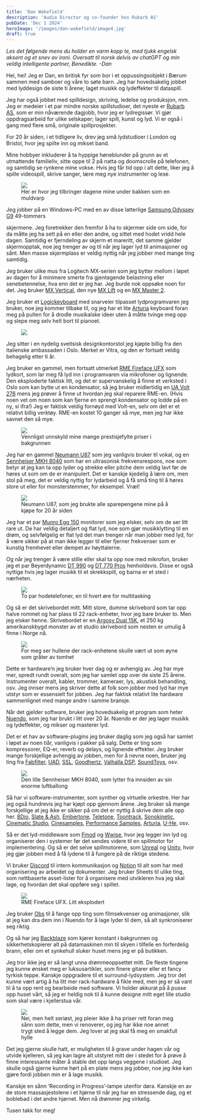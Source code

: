 ```yaml
---
title: 'Dan Wakefield'
description: 'Audio Director og co-founder hos Rubarb AS'
pubDate: 'Dec 1 2024'
heroImage: '/images/dan-wakefield/image4.jpg'
draft: true
---
```







<em>Les det følgende mens du holder en varm kopp te, med tjukk engelsk aksent og et snev av ironi. Oversatt til norsk delvis av chatGPT og min veldig intelligente partner, Benedikte. -Dan</em>

<Question1/>

Hei, hei! Jeg er Dan, en britisk fyr som bor i et oppussingsobjekt i Bærum sammen med samboer og våre to søte barn. Jeg har hovedsakelig jobbet med lyddesign de siste ti årene; laget musikk og lydeffekter til dataspill.

Jeg har også jobbet med spilldesign, skriving, ledelse og produksjon, mm. Jeg er medeier i et par mindre norske spillstudioer, det nyeste er [Rubarb AS](https://rubarb.no/), som er min nåværende dagjobb, hvor jeg er lydregissør. Vi gjør oppdragsarbeid for ulike selskaper; lager spill, kunst og lyd. Vi er også i gang med flere små, originale spillprosjekter.

For 20 år siden, i et tidligere liv, drev jeg små lydstudioer i London og Bristol, hvor jeg spilte inn og mikset band.

Mine hobbyer inkluderer å ta hyppige høneblunder på grunn av et utmattende familieliv, sitte oppe til 2 på natta og doomscrolle på telefonen, og samtidig se rynkene mine vokse. Hvis jeg får tid opp i alt dette, liker jeg å spille videospill, skrive sanger, lære meg nye instrumenter og lese.

<figure>
    <img src='/images/dan-wakefield/image10.jpg'/>
    <figcaption>
        Her er hvor jeg tilbringer dagene mine under bakken som en muldvarp
    </figcaption>
</figure>



<Question2/>

Jeg jobber på en Windows-PC med en av disse latterlige [Samsung Odyssey G9](https://www.computersalg.no/i/9887514/samsung-odyssey-neo-g9-s49ag950np-qled-skjerm-kurvet-49-5120-x-1440-hdr10?utm_source=prisjaktno&utm_medium=5043-it-elektronik-sk%c3%a6rme-tv-hifi-konsol-sk%c3%a6rme&utm_campaign=samsung&utm_content=300) 49-tommers

skjermene. Jeg foretrekker den fremfor å ha to skjermer side om side, for da måtte jeg ha sett på en eller den andre, og sittet med hodet vridd hele dagen. Samtidig er fjerndeling av skjerm et mareritt, det samme gjelder skjermopptak, noe jeg trenger av og til når jeg lager lyd til animasjoner og sånt. Men masse skjermplass er veldig nyttig når jeg jobber med mange ting samtidig.

Jeg bruker ulike mus fra Logitech MX-serien som jeg bytter mellom i løpet av dagen for å minimere smerte fra gjentagende belastning eller senebetennelse, hva enn det er jeg har. Jeg burde nok oppsøke noen for det. Jeg bruker [MX Vertical](https://www.komplett.no/product/1079881/datautstyr/pc-tilbehoer/mustastatur-tegnebrett/ergonomi/logitech-mx-vertical-traadloes-bluetoothmus?queryid=1995db7756901a7564e0586e76bfb3a7&sort=None), den nye [MX Lift](https://www.komplett.no/product/1212192/datautstyr/pc-tilbehoer/mustastatur-tegnebrett/mus/logitech-lift-vertikal-business-mus-graphite?queryid=353957c78c857b4b4f2000a9e391654c&sort=None) og en [MX Master 2](https://www.komplett.no/product/1213505/datautstyr/pc-tilbehoer/mustastatur-tegnebrett/mus/logitech-mx-master-3s-traadloes-mus-graphite?queryid=971c511267d2de8a55b5380bc7624c8a&sort=None).

Jeg bruker et [Logickeyboard](https://logickeyboard.com/shop/steinberg-cubase-nuendo-pc-backlit-astra-2-keyboard-4633p.html) med snarveier tilpasset lydprogramvaren jeg bruker, noe jeg kommer tilbake til, og jeg har et lite [Arturia](https://www.thomannmusic.no/arturia_keystep.htm?gad_source=1&gclid=CjwKCAjwx4O4BhAnEiwA42SbVPk-7_wHmV4OQX6i0ikbHpsCdygaeOss9ZwwjAqo-DA_brp21uG9oRoCREYQAvD_BwE) keyboard foran meg på pulten for å drodle musikalske ideer uten å måtte tvinge meg opp og slepe meg selv helt bort til pianoet.


<figure>
    <img src='/images/dan-wakefield/image9.jpg'/>
</figure>


Jeg sitter i en nydelig sveitsisk designkontorstol jeg kjøpte billig fra den italienske ambassaden i Oslo. Merket er Vitra, og den er fortsatt veldig behagelig etter ti år.

Jeg bruker en gammel, men fortsatt utmerket [RME Fireface UFX](https://www.gear4music.no/no/Opptak-og-datamaskiner/RME-Fireface-UFX-III-Audio-Interface/5F7W?origin=product-ads&gad_source=1&gclid=CjwKCAjwx4O4BhAnEiwA42SbVN-mSbtK29TRhU2C6_07RkVpJ1pOeT5pS4ddxyMSSBgkYK2gATyTexoCvBIQAvD_BwE) som lydkort, som lar meg få lyd inn i programvaren via mikrofoner og lignende. Den eksploderte faktisk litt, og det er supervanskelig å finne et verksted i Oslo som kan bytte ut en kondensator, så jeg bruker midlertidig en [UA Volt 276](https://www.gear4music.no/no/Opptak-og-datamaskiner/Universal-Audio-Volt-276-USB-Lydgrensesnitt/43TM) mens jeg prøver å finne ut hvordan jeg skal reparere RME-en. (Hvis noen vet om noen som kan fjerne en sprengt kondensator og lodde på en ny, si ifra!) Jeg er faktisk veldig fornøyd med Volt-en, selv om det er et relativt billig verktøy. RME-en kostet 10 ganger så mye, men jeg har ikke savnet den så mye.


<figure>
    <img src='/images/dan-wakefield/image2.jpg'/>
    <figcaption>
        Vennligst unnskyld mine mange prestisjefylte priser i bakgrunnen
    </figcaption>
</figure>

Jeg har en gammel [Neumann U87](https://www.thomannmusic.no/neumann_u87_ai_studio_set_mt.htm) som jeg vanligvis bruker til vokal, og en [Sennheiser MKH 8040](https://www.thomannmusic.no/sennheiser_mkh_8040.htm) som har en ultrasonisk frekvensrespons, noe som betyr at jeg kan ta opp lyder og strekke eller pitche dem veldig lavt før de høres ut som om de er manipulert. Det er kanskje kjedelig å lære om, men stol på meg, det er veldig nyttig for lydarbeid og å få små ting til å høres store ut eller for monsterstemmer, for eksempel. Vræl!


<figure>
    <img src='/images/dan-wakefield/image3.jpg'/>
    <figcaption>
        Neumann U87, som jeg brukte alle sparepengene mine på å kjøpe for 20 år siden
    </figcaption>
</figure>


Jeg har et par [Munro Egg 150](https://filtermusikk.no/product/se-electronics-munro-egg-150-monitoring-system/) monitorer som jeg elsker, selv om de ser litt rare ut. De har veldig detaljert og flat lyd, noe som gjør musikklytting til en drøm, og selvfølgelig er flat lyd det man trenger når man jobber med lyd, for å være sikker på at man ikke legger til eller fjerner frekvenser som er kunstig fremhevet eller dempet av høyttalerne.

Og når jeg trenger å være stille eller skal ta opp noe med mikrofon, bruker jeg et par Beyerdynamic [DT 990](https://www.thomannmusic.no/beyerdynamic_dt990pro.htm?gad_source=1&gclid=CjwKCAjwx4O4BhAnEiwA42SbVNDDZT4CtqTt9m2SsuqPsKVBHhXIj1uWIslDJRLVdOnOZRuokIXr_RoCCBQQAvD_BwE) og [DT 770 Pros](https://www.thomannmusic.no/beyerdynamic_dt770pro.htm) henholdsvis. Disse er også nyttige hvis jeg lager musikk til et skrekkspill, og barna er et sted i nærheten.


<figure>
    <img src='/images/dan-wakefield/image6.jpg'/>
    <figcaption>
        To par hodetelefoner, en til hvert øre for multitasking
    </figcaption>
</figure>


Og så er det skrivebordet mitt. Mitt store, dumme skrivebord som tar opp halve rommet og har plass til 22 rack-enheter, hvor jeg bare bruker to. Men jeg elsker henne. Skrivebordet er en [Argosy Dual 15K](https://argosyconsole.com/dual15/dual15k), et 250 kg amerikanskbygd monster av et studio skrivebord som nesten er umulig å finne i Norge nå.


<figure>
    <img src='/images/dan-wakefield/image5.jpg'/>
    <figcaption>
        For meg ser hullene der rack-enhetene skulle vært ut som øyne som gråter av tomhet
    </figcaption>
</figure>


Dette er hardware’n jeg bruker hver dag og er avhengig av. Jeg har mye mer, spredt rundt overalt, som jeg har samlet opp over de siste 25 årene. Instrumenter overalt, kabler, trommer, kameraer, lys, akustisk behandling, osv. Jeg innser mens jeg skriver dette at folk som jobber med lyd har mye utstyr som er essensielt for jobben. Jeg har faktisk relativt lite hardware sammenlignet med mange andre i samme bransje.



<Question3/>

Når det gjelder software, bruker jeg hovedsakelig et program som heter [Nuendo](https://www.steinberg.net/nuendo/), som jeg har brukt i litt over 20 år. Nuendo er der jeg lager musikk og lydeffekter, og mikser og masterer lyd.

Det er et hav av software-plugins jeg bruker daglig som jeg også har samlet i løpet av noen tiår, vanligvis i pakker på salg. Dette er ting som kompressorer, EQ-er, reverb og delays, og lignende effekter. Jeg bruker mange forskjellige avhengig av jobben, men for å nevne noen, bruker jeg ting fra [Fabfilter](https://www.fabfilter.com/products#mixing-and-mastering), [UAD](https://www.uaudio.com/uad-plugins/native.html?product=&utm_source=google&utm_medium=cpc&device=c&utm_term=uad%20plugins&matchtype=p&utm_campaign=19688497409&utm_adgroup=146961273598&utm_content=_657299623085&utm_geo_interest=&utm_geo=9222695&gad_source=1&gclid=CjwKCAjwx4O4BhAnEiwA42SbVLcunZAQEzppyYEtVbqjFzHN4xemaIm4A5HjShce2iGtRk8zro3u1RoC8D8QAvD_BwE), [SSL](https://store.solidstatelogic.com/), [Goodhertz](https://goodhertz.com/plugins/), [Valhalla DSP](https://valhalladsp.com/plugins/), [SoundToys](https://www.soundtoys.com/product/soundtoys-5/), osv.


<figure>
    <img src='/images/dan-wakefield/image1.jpg'/>
    <figcaption>
        Den lille Sennheiser MKH 8040, som lytter fra innsiden av sin enorme luftballong
    </figcaption>
</figure>

Så har vi software-instrumenter, som synther og virtuelle orkestre. Her har jeg også hundrevis jeg har kjøpt opp gjennom årene. Jeg bruker så mange forskjellige at jeg ikke er sikker på om det er nyttig å skrive dem alle opp her. [8Dio](https://8dio.com/), [Slate & Ash](https://slateandash.com/collections/instruments), [Embertone](https://www.embertone.com/), [Teletone](https://teletoneaudio.com/), [Toontrack](https://www.toontrack.com/products/), [Sonokinetic](https://www.sonokinetic.net/?srsltid=AfmBOopIvOeqMN5Ez5NoddgKNuBdEBewjOqBWMoNe_seP4SeBw5oC-j9), [Cinematic Studio](https://cinematicstudioseries.com/), [Cinesamples](https://store.cinesamples.com/bundles/cinesymphony-complete-bundle), [Performance Samples](https://www.performancesamples.com/), [Arturia](https://www.arturia.com/products/software-instruments/v-collection/overview), [U-He](https://u-he.com/products/bundles/all-synths.html), osv.

Så er det lyd-middleware som [Fmod](https://www.fmod.com/studio) og [Wwise](https://www.audiokinetic.com/en/wwise/overview/), hvor jeg legger inn lyd og organiserer den i systemer før det sendes videre til en spillmotor for implementering. Og så er det selve spillmotorene, som [Unreal](https://www.unrealengine.com/en-US) og [Unity](https://unity.com/products/unity-engine), hvor jeg gjør jobben med å få lydene til å fungere på de riktige stedene.

Vi bruker [Discord](https://discord.com/) til intern kommunikasjon og [Notion](https://www.notion.so/) til alt som har med organisering av arbeidet og dokumenter. Jeg bruker Sheets til ulike ting, som nettbaserte asset-lister for å organisere med utvikleren hva jeg skal lage, og hvordan det skal oppføre seg i spillet.



<figure>
    <img src='/images/dan-wakefield/image7.jpg'/>
    <figcaption>
        RME Fireface UFX. Litt eksplodert
    </figcaption>
</figure>

Jeg bruker [Obs](https://obsproject.com/) til å fange opp ting som filmsekvenser og animasjoner, slik at jeg kan dra dem inn i Nuendo for å lage lyder til dem, så alt synkroniserer seg riktig.

Og så har jeg [Backblaze](https://www.backblaze.com/) som kjører konstant i bakgrunnen og sikkerhetskopierer alt på datamaskinen min til skyen i tilfelle en forferdelig brann, eller om et synkehull sluker huset mens jeg er på butikken.



<Question4/>


Jeg tror ikke jeg er så langt unna drømmeoppsettet mitt. De fleste tingene jeg kunne ønsket meg er luksusartikler, som finere gitarer eller et fancy tyrkisk teppe. Kanskje oppgradere til et surround-lydsystem. Jeg tror det kunne vært artig å ha litt mer rack-hardware å fikle med, men jeg er så vant til å ta opp rent og bearbeide med software. Vi holder akkurat på å pusse opp huset vårt, så jeg er heldig nok til å kunne designe mitt eget lille studio som skal være i kjellerstua vår.

<figure>
    <img src='/images/dan-wakefield/image8.jpg'/>
    <figcaption>
        Nei, men helt seriøst, jeg pleier ikke å ha priser rett foran meg sånn som dette, men vi renoverer, og jeg har ikke noe annet trygt sted å legge dem. Jeg lover at jeg skal få meg en smakfull hylle
    </figcaption>
</figure>


Det jeg gjerne skulle hatt, er muligheten til å grave under hagen vår og utvide kjelleren, så jeg kan lagre alt utstyret mitt der i stedet for å prøve å finne interessante måter å stable det opp langs veggene i studioet. Jeg skulle også gjerne kunne hørt på en plate mens jeg jobber, noe jeg ikke kan gjøre fordi jobben min er å lage musikk.

Kanskje en sånn ‘Recording in Progress’-lampe utenfor døra. Kanskje en av de store massasjestolene i et hjørne til når jeg har en stressende dag, og et boblebad i det andre hjørnet. Men nå drømmer jeg virkelig.

Tusen takk for meg!

